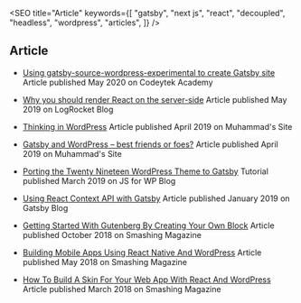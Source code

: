 

<SEO
  title="Article"
  keywords={[
    "gatsby",
    "next js",
    "react",
    "decoupled",
    "headless",
    "wordpress",
    "articles",
  ]}
/>

<Container>

## Article

- [Using gatsby-source-wordpress-experimental to create Gatsby site](https://codeytek.com/using-gatsby-source-wordpress-experimental-to-create-gatsby-site/)
Article published May 2020 on Codeytek Academy

- [Why you should render React on the server-side](https://blog.logrocket.com/why-you-should-render-react-on-the-server-side-a50507163b79/)
Article published May 2019 on LogRocket Blog

- [Thinking in WordPress](https://muhammad.dev/blog/thinking-in-wordpress)
Article published April 2019 on Muhammad's Site

- [Gatsby and WordPress – best friends or foes?](https://muhammad.dev/blog/gatsby-and-wordpress-best-friends-or-foes)
Article published April 2019 on Muhammad's Site

- [Porting the Twenty Nineteen WordPress Theme to Gatsby](https://javascriptforwp.com/porting-the-twenty-nineteen-wordpress-theme-to-gatsby/)
Tutorial published March 2019 on JS for WP Blog

- [Using React Context API with Gatsby](https://www.gatsbyjs.org/blog/2019-01-31-using-react-context-api-with-gatsby/)
Article published January 2019 on Gatsby Blog

- [Getting Started With Gutenberg By Creating Your Own Block](https://www.smashingmagazine.com/2018/10/gutenberg-testimonials-sliderblock/)
Article published October 2018 on Smashing Magazine

- [Building Mobile Apps Using React Native And WordPress](https://www.smashingmagazine.com/2018/05/building-mobile-apps-using-react-native-wordpress/)
Article published May 2018 on Smashing Magazine

- [How To Build A Skin For Your Web App With React And WordPress](https://www.smashingmagazine.com/2018/03/react-wordpress-web-app/)
Article published March 2018 on Smashing Magazine

</Container>
